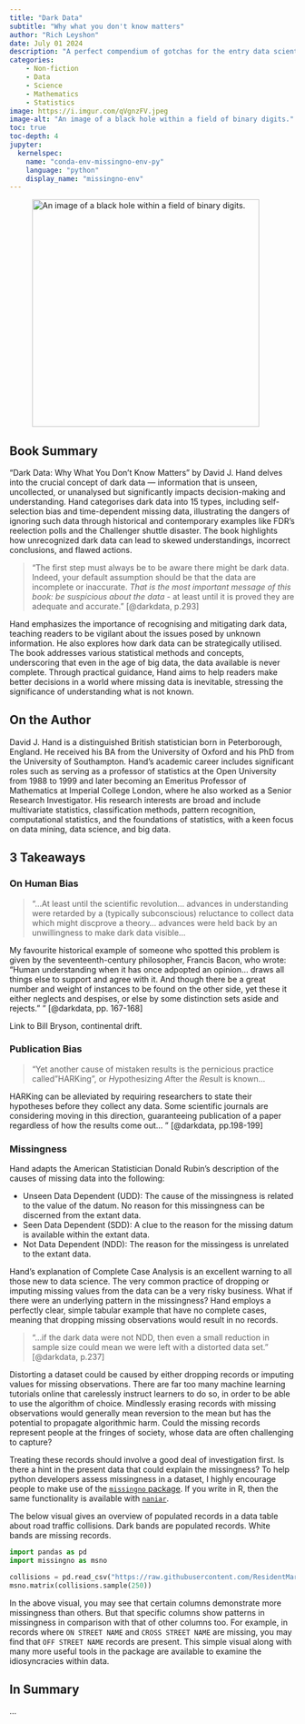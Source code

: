 ```yaml
---
title: "Dark Data"
subtitle: "Why what you don't know matters"
author: "Rich Leyshon"
date: July 01 2024
description: "A perfect compendium of gotchas for the entry data scientist."
categories:        
    - Non-fiction
    - Data
    - Science
    - Mathematics
    - Statistics
image: https://i.imgur.com/qVgnzFV.jpeg
image-alt: "An image of a black hole within a field of binary digits."
toc: true
toc-depth: 4
jupyter: 
  kernelspec:
    name: "conda-env-missingno-env-py"
    language: "python"
    display_name: "missingno-env"
---
```


<figure class=center>
 <img class=shaded_box src=https://i.imgur.com/qVgnzFV.jpeg alt="An image of a black hole within a field of binary digits." width=400px>
</figure>

## Book Summary

"Dark Data: Why What You Don't Know Matters" by David J. Hand delves into the
crucial concept of dark data — information that is unseen, uncollected, or
unanalysed but significantly impacts decision-making and understanding. Hand
categorises dark data into 15 types, including self-selection bias and
time-dependent missing data, illustrating the dangers of ignoring such data
through historical and contemporary examples like FDR's reelection polls and
the Challenger shuttle disaster. The book highlights how unrecognized dark data
can lead to skewed understandings, incorrect conclusions, and flawed actions.

> "The first step must always be to be aware there might be dark data. Indeed,
your default assumption should be that the data are incomplete or inaccurate.
*That is the most important message of this book: be suspicious about the data*
- at least until it is proved they are adequate and accurate."
[@darkdata, p.293]

Hand emphasizes the importance of recognising and mitigating dark data,
teaching readers to be vigilant about the issues posed by unknown information.
He also explores how dark data can be strategically utilised. The book
addresses various statistical methods and concepts, underscoring that even in
the age of big data, the data available is never complete. Through practical
guidance, Hand aims to help readers make better decisions in a world where
missing data is inevitable, stressing the significance of understanding what is
not known.

## On the Author

David J. Hand is a distinguished British statistician born in Peterborough,
England. He received his BA from the University of Oxford and his PhD from the
University of Southampton. Hand's academic career includes significant roles
such as serving as a professor of statistics at the Open University from 1988
to 1999 and later becoming an Emeritus Professor of Mathematics at Imperial
College London, where he also worked as a Senior Research Investigator. His
research interests are broad and include multivariate statistics,
classification methods, pattern recognition, computational statistics, and the
foundations of statistics, with a keen focus on data mining, data science, and
big data.

## 3 Takeaways

### On Human Bias

> "...At least until the scientific revolution... advances in understanding
were retarded by a (typically subconscious) reluctance to collect data which
might discprove a theory... advances were held back by an unwillingness to make
dark data visible...

My favourite historical example of someone who spotted this problem is given by
the seventeenth-century philosopher, Francis Bacon, who wrote: "Human
understanding when it has once adpopted an opinion... draws all things else to
support and agree with it. And though there be a great number and weight of
instances to be found on the other side, yet these it either neglects and
despises, or else by some distinction sets aside and rejects."
" [@darkdata, pp. 167-168]

Link to Bill Bryson, continental drift.

### Publication Bias

> "Yet another cause of mistaken results is the pernicious practice called
"HARKing", or *H*ypothesizing *A*fter the *R*esult is known...

HARKing can be alleviated by requiring researchers to state their hypotheses
before they collect any data. Some scientific journals are considering moving
in this direction, guaranteeing publication of a paper regardless of how the 
results come out...
" [@darkdata, pp.198-199]

### Missingness

Hand adapts the American Statistician Donald Rubin's description of the causes
of missing data into the following:

* Unseen Data Dependent (UDD): The cause of the missingness is related to the
value of the datum. No reason for this missingness can be discerned from the
extant data.
* Seen Data Dependent (SDD): A clue to the reason for the missing datum is
available within the extant data. 
* Not Data Dependent (NDD): The reason for the missingess is unrelated to the
extant data.

Hand's explanation of Complete Case Analysis is an excellent warning to all
those new to data science. The very common practice of dropping or imputing
missing values from the data can be a very risky business. What if there were
an underlying pattern in the missingness? Hand employs a perfectly clear,
simple tabular example that have no complete cases, meaning that dropping
missing observations would result in no records. 

> "...if the dark data were not NDD, then even a small reduction in sample size
could mean we were left with a distorted data set." [@darkdata, p.237]

Distorting a dataset could be caused by either dropping records or imputing
values for missing observations. There are far too many machine learning
tutorials online that carelessly instruct learners to do so, in order to be
able to use the algorithm of choice. Mindlessly erasing records with missing
observations would generally mean reversion to the mean but has the potential
to propagate algorithmic harm. Could the missing records represent people at
the fringes of society, whose data are often challenging to capture? 

Treating these records should involve a good deal of investigation first. Is
there a hint in the present data that could explain the missingness? To help
python developers assess missingness in a dataset, I highly encourage people to
make use of the [`missingno` package][missingno]. If you write in R, then the
same functionality is available with [`naniar`][naniar].

The below visual gives an overview of populated records in a data table about
road traffic collisions. Dark bands are populated records. White bands are
missing records.

```python
import pandas as pd
import missingno as msno

collisions = pd.read_csv("https://raw.githubusercontent.com/ResidentMario/missingno-data/master/nyc_collision_factors.csv")
msno.matrix(collisions.sample(250))
```

In the above visual, you may see that certain columns demonstrate more
missingness than others. But that specific columns show patterns in missingness
in comparison with that of other columns too. For example, in records where
`ON STREET NAME` and `CROSS STREET NAME` are missing, you may find that
`OFF STREET NAME` records are present. This simple visual along with many more
useful tools in the package are available to examine the idiosyncracies within
data.

## In Summary

...


[missingno]: https://github.com/ResidentMario/missingno
[naniar]: https://naniar.njtierney.com/
